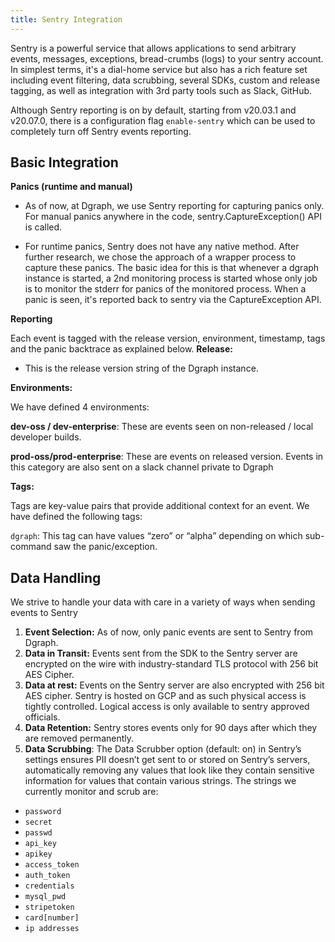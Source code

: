 ```yaml
---
title: Sentry Integration
---
```


Sentry is a powerful service that allows applications to send arbitrary events,
messages, exceptions, bread-crumbs (logs) to your sentry account. In simplest
terms, it's a dial-home service but also has a rich feature set including event
filtering, data scrubbing, several SDKs, custom and release tagging, as well as
integration with 3rd party tools such as Slack, GitHub.

Although Sentry reporting is on by default, starting from v20.03.1 and v20.07.0,
there is a configuration flag `enable-sentry` which can be used to completely
turn off Sentry events reporting.

## Basic Integration

**Panics (runtime and manual)**

- As of now, at Dgraph, we use Sentry reporting for capturing panics only. For
  manual panics anywhere in the code, sentry.CaptureException() API is called.

- For runtime panics, Sentry does not have any native method. After further
  research, we chose the approach of a wrapper process to capture these panics.
  The basic idea for this is that whenever a dgraph instance is started, a 2nd
  monitoring process is started whose only job is to monitor the stderr for
  panics of the monitored process. When a panic is seen, it's reported back to
  sentry via the CaptureException API.

**Reporting**

Each event is tagged with the release version, environment, timestamp, tags and
the panic backtrace as explained below. **Release:**

- This is the release version string of the Dgraph instance.

**Environments:**

We have defined 4 environments:

**dev-oss / dev-enterprise**: These are events seen on non-released / local
developer builds.

**prod-oss/prod-enterprise**: These are events on released version. Events in
this category are also sent on a slack channel private to Dgraph

**Tags:**

Tags are key-value pairs that provide additional context for an event. We have
defined the following tags:

`dgraph`: This tag can have values “zero” or “alpha” depending on which
sub-command saw the panic/exception.

## Data Handling

We strive to handle your data with care in a variety of ways when sending events
to Sentry

1. **Event Selection:** As of now, only panic events are sent to Sentry from
   Dgraph.
2. **Data in Transit:** Events sent from the SDK to the Sentry server are
   encrypted on the wire with industry-standard TLS protocol with 256 bit AES
   Cipher.
3. **Data at rest:** Events on the Sentry server are also encrypted with 256 bit
   AES cipher. Sentry is hosted on GCP and as such physical access is tightly
   controlled. Logical access is only available to sentry approved officials.
4. **Data Retention:** Sentry stores events only for 90 days after which they
   are removed permanently.
5. **Data Scrubbing**: The Data Scrubber option (default: on) in Sentry’s
   settings ensures PII doesn’t get sent to or stored on Sentry’s servers,
   automatically removing any values that look like they contain sensitive
   information for values that contain various strings. The strings we currently
   monitor and scrub are:

- `password`
- `secret`
- `passwd`
- `api_key`
- `apikey`
- `access_token`
- `auth_token`
- `credentials`
- `mysql_pwd`
- `stripetoken`
- `card[number]`
- `ip addresses`
